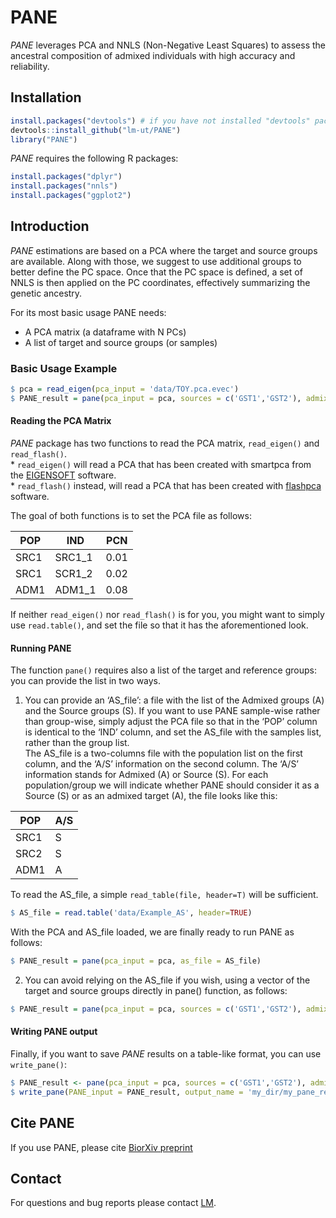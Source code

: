 
# PANE

*PANE* leverages PCA and NNLS (Non-Negative Least Squares) to assess the ancestral composition of admixed individuals with high accuracy and reliability.

## Installation

```r
install.packages("devtools") # if you have not installed "devtools" package
devtools::install_github("lm-ut/PANE")
library("PANE")
```

*PANE* requires the following R packages: 

```r
install.packages("dplyr")
install.packages("nnls")
install.packages("ggplot2")
```

## Introduction

*PANE* estimations are based on a PCA where the target and source groups are available. Along with those, we suggest to use additional groups to better define the PC space. Once that the PC space is defined, a set of NNLS is then applied on the PC coordinates, effectively summarizing the genetic ancestry. 

For its most basic usage PANE needs:  

- A PCA matrix (a dataframe with N PCs)
- A list of target and source groups (or samples)

### Basic Usage Example
  
```r
$ pca = read_eigen(pca_input = 'data/TOY.pca.evec')
$ PANE_result = pane(pca_input = pca, sources = c('GST1','GST2'), admixed=c('70GST1.30GST2'))
```


#### Reading the PCA Matrix


*PANE* package has two functions to read the PCA matrix, ```read_eigen()``` and ```read_flash()```.  
* ```read_eigen()``` will read a PCA that has been created with smartpca from the [EIGENSOFT](https://github.com/DReichLab/EIG) software.  
* ```read_flash()``` instead, will read a PCA that has been created with [flashpca](https://github.com/gabraham/flashpca) software.
   
The goal of both functions is to set the PCA file as follows:  
  
| POP | IND   | PCN |
| --- | ----  | ------- |
| SRC1 | SRC1_1 | 0.01 |
| SRC1 | SCR1_2 | 0.02 |
| ADM1 | ADM1_1 | 0.08 |
  
If neither ```read_eigen()``` nor ```read_flash()``` is for you, you might want to simply use ```read.table()```, and set the file so that it has the aforementioned look.  


#### Running PANE

  
The function ```pane()``` requires also a list of the target and reference groups: you can provide the list in two ways.

1) You can provide an 'AS_file': a file with the list of the Admixed groups (A) and the Source groups (S). If you want to use PANE sample-wise rather than group-wise, simply adjust the PCA file so that in the 'POP' column is identical to the 'IND' column, and set the AS_file with the samples list, rather than the group list.   
The AS_file is a two-columns file with the population list on the first column, and the 'A/S' information on the second column. The 'A/S' information stands for Admixed (A) or Source (S). For each population/group we will indicate whether PANE should consider it as a Source (S) or as an admixed target (A), the file looks like this:  

| POP | A/S |
| --- | --- |
| SRC1 | S |
| SRC2 | S |
| ADM1 | A |

To read the AS_file, a simple ```read_table(file, header=T)``` will be sufficient.   

```r
$ AS_file = read.table('data/Example_AS', header=TRUE)
```

With the PCA and AS_file loaded, we are finally ready to run PANE as follows:

```r
$ PANE_result = pane(pca_input = pca, as_file = AS_file)
```
  
2) You can avoid relying on the AS_file if you wish, using a vector of the target and source groups directly in pane() function, as follows:
  
```r
$ PANE_result = pane(pca_input = pca, sources = c('GST1','GST2'), admixed=c('70GST1.30GST2'))
```

#### Writing PANE output
  
Finally, if you want to save *PANE* results on a table-like format, you can use ```write_pane()```:
  
```r
$ PANE_result <- pane(pca_input = pca, sources = c('GST1','GST2'), admixed=c('70GST1.30GST2'))
$ write_pane(PANE_input = PANE_result, output_name = 'my_dir/my_pane_results.txt')
```

## Cite PANE

If you use PANE, please cite [BiorXiv preprint]()

## Contact

For questions and bug reports please contact [LM](mailto:ludovica.molinaro@kuleuven.be).
